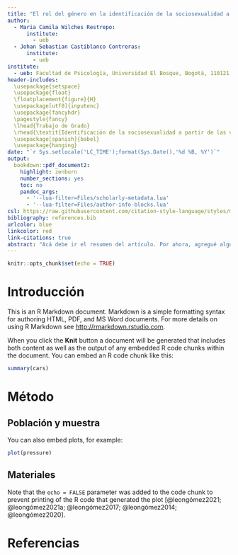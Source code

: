```yaml
---
title: "El rol del género en la identificación de la sociosexualidad a partir de las voces"
author:
  - Maria Camila Wilches Restrepo:
      institute:
        - ueb
  - Johan Sebastian Castiblanco Contreras:
      institute:
        - ueb
institute:
  - ueb: Facultad de Psicología, Universidad El Bosque, Bogotá, 110121, Colombia.
header-includes: 
  \usepackage{setspace}
  \usepackage{float} 
  \floatplacement{figure}{H}
  \usepackage[utf8]{inputenc}
  \usepackage{fancyhdr}
  \pagestyle{fancy}
  \lhead{Trabajo de Grado}
  \rhead{\textit{Identificación de la sociosexualidad a partir de las voces}}
  \usepackage[spanish]{babel}
  \usepackage{hanging}
date: "`r Sys.setlocale('LC_TIME');format(Sys.Date(),'%d %B, %Y')`"
output:
  bookdown::pdf_document2:
    highlight: zenburn
    number_sections: yes
    toc: no
    pandoc_args:
      - '--lua-filter=Files/scholarly-metadata.lua'
      - '--lua-filter=Files/author-info-blocks.lua'
csl: https://raw.githubusercontent.com/citation-style-language/styles/master/apa.csl
bibliography: references.bib
urlcolor: blue
linkcolor: red
link-citations: true
abstract: "Acá debe ir el resumen del artículo. Por ahora, agregué algunas referencias de prueba, y configuré el documento para que las referencias sean APA7, esté en español, y los presente como autores en un formato mejor. También hice que todas los links estén en azul, y todas las referencias cruzadas (links a secciones dentro del artpiculo) estén en rojo. Todo lo podemos cambiar."
---
```


```r
knitr::opts_chunk$set(echo = TRUE)
```

# Introducción

This is an R Markdown document. Markdown is a simple formatting syntax for authoring HTML, PDF, and MS Word documents. For more details on using R Markdown see <http://rmarkdown.rstudio.com>.

When you click the **Knit** button a document will be generated that includes both content as well as the output of any embedded R code chunks within the document. You can embed an R code chunk like this:

```r
summary(cars)
```

# Método

## Población y muestra

You can also embed plots, for example:

```r
plot(pressure)
```

## Materiales

Note that the `echo = FALSE` parameter was added to the code chunk to prevent printing of the R code that generated the plot [@leongómez2021; @leongómez2021a; @leongómez2017; @leongómez2014; @leongómez2020].

# Referencias
